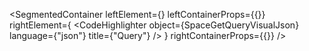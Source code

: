 
<SegmentedContainer
  leftElement={<SpaceGetQueryDesc />}
  leftContainerProps={{}}
  rightElement={
    <CodeHighlighter
      object={SpaceGetQueryVisualJson}
      language={"json"}
      title={"Query"}
    />
  }
  rightContainerProps={{}}
/>
